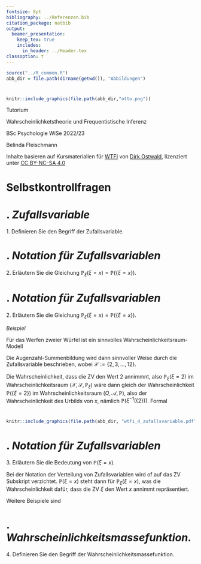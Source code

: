 ```yaml
---
fontsize: 8pt
bibliography: ../Referenzen.bib
citation_package: natbib
output:
  beamer_presentation:
    keep_tex: true
    includes:
      in_header: ../Header.tex
classoption: t  
---
```



```r
source("../R_common.R")
abb_dir = file.path(dirname(getwd()), "Abbildungen")
```

#  {.plain}
\center
```r
knitr::include_graphics(file.path(abb_dir,"otto.png"))
```

\vspace{2mm}

\huge
Tutorium 

\Large
Wahrscheinlichketstheorie und Frequentistische Inferenz
\vspace{4mm}

\normalsize
BSc Psychologie WiSe 2022/23

\vspace{12mm}
\normalsize
Belinda Fleischmann

\vspace{3mm}
\scriptsize
Inhalte basieren auf Kursmaterialien für [WTFI](https://www.ipsy.ovgu.de/Institut/Abteilungen+des+Institutes/Methodenlehre+I+_+Experimentelle+und+Neurowissenschaftliche+Psychologie/Lehre/Wintersemester+2023/Wahrscheinlichkeitstheorie+und+Frequentistische+Inferenz.html) von [Dirk Ostwald](https://www.ipsy.ovgu.de/Institut/Abteilungen+des+Institutes/Methodenlehre+I+_+Experimentelle+und+Neurowissenschaftliche+Psychologie/Team/Dirk+Ostwald.html), lizenziert unter [CC BY-NC-SA 4.0](https://creativecommons.org/licenses/by-sa/4.0/deed.de)



#  {.plain}
\vfill
\center
\huge
\text{(4) Zufallsvariablen}



# Selbstkontrollfragen
\small
\setstretch{1.7}
\begin{enumerate}
\item Definieren Sie den Begriff der Zufallsvariable.
\item Erläutern Sie die Gleichung $\mathbb{P}_\xi(\xi = x) = \mathbb{P}(\{\xi = x\})$.
\item Erläutern Sie die Bedeutung von $\mathbb{P}(\xi = x)$.
\item Definieren Sie den Begriff der Wahrscheinlichkeitsmassefunktion.
\item Definieren Sie die Begriffe der Wahrscheinlichkeitsdichtefunktion.
\item Definieren Sie den Begriff der kumulativen Verteilungsfunktion.
\item Schreiben sie die Intervallwahrscheinlichkeit einer Zufallsvariable mithilfer ihrer KVF. 
\item Definieren Sie die WDF und KVF einer normalverteilten Zufallsvariable.
\item Schreiben Sie den Wert $P(x)$ der KVF einer Zufallsvariable mithilfe ihrer WDF.
\item Schreiben Sie den Wert $p(x)$ der WDF einer Zufallsvariable mithilfe ihrer KVF.
\item Definieren Sie den Begriff der inversen Verteilungsfunktion.
\end{enumerate}



# \textcolor{darkblue}{SKF 1}. *Zufallsvariable*

\large
\color{darkblue} 1. Definieren Sie den Begriff der Zufallsvariable.

\vspace{3mm}
\color{black}
\footnotesize

\begin{definition}[Zufallsvariable]
\justifying
Es sei $(\Omega, \mathcal{A}, \mathbb{P})$ ein Wahrscheinlichkeitsraum und
$(\mathcal{X},\mathcal{S})$ ein \textit{Messraum}. Dann ist eine \textit{Zufallsvariable (ZV)}
definiert als eine Abbildung $\xi:\Omega \to \mathcal{X}$ mit der \textit{Messbarkeitseigenschaft}
\begin{equation}
\{\omega \in \Omega|\xi(\omega) \in S \} \in \mathcal{A} \mbox{ für alle } S \in \mathcal{S}.
\end{equation}
\end{definition}



# \textcolor{darkblue}{SKF 2}. *Notation für Zufallsvariablen*

\large
\color{darkblue} 2. Erläutern Sie die Gleichung $\mathbb{P}_\xi(\xi = x) = \mathbb{P}(\{\xi = x\})$.

\vspace{3mm}
\color{black}
\footnotesize
\setstretch{1.5}

\begin{itemize}
\item $\mathbb{P}_\xi(\xi = x)$ ist die Wahrscheinlichkeit (genauer gesagt das Wahrscheinlichkeitsmaß des Wahrscheinlichkeitsraums ($\mathcal{X},\mathcal{S},\mathbb{P}_{\xi}$)) dafür, dass die Zufallsvariable $\xi$ den Wert $x$ annimmt. 
\item Diese Wahrscheinlichkeit entspricht der Wahrscheinlichkeit $\mathbb{P}(\{\xi = x\})$ (genauer gesagt dem Wahrscheinlichktsmaß des Wahrscheinlichkeitsraums $(\Omega, \mathcal{A}, \mathbb{P})$). 
\item Dabei ist $\mathbb{P}(\{\xi = x\})$ die Wahrscheinlichkeit für die Menge $\{\xi  =  x\}$, welche definiert ist als 
\begin{align*}
\{\xi  =  x\} := \{\omega \in \Omega|\xi(\omega)  =  x\}, \text{ wobei } x \in  \mathcal{X}.
\end{align*}
Das ist die Menge \textit{der} $\omega$'s, die von $\xi$ auf $x$ abgebildet werden, also das Urbild von $x$. 
\end{itemize}



# \textcolor{darkblue}{SKF 2}. *Notation für Zufallsvariablen*

\large
\color{darkblue} 2. Erläutern Sie die Gleichung $\mathbb{P}_\xi(\xi = x) = \mathbb{P}(\{\xi = x\})$.

\vspace{3mm}
\color{black}
\footnotesize
\setstretch{1.2}

\color{darkcyan}

\small
*Beispiel*

\footnotesize
Für das Werfen zweier Würfel ist ein sinnvolles Wahrscheinlichkeitsraum-Modell
\begin{itemize}
\color{darkcyan}
\item $\Omega := \{(r,b)| r  \in \mathbb{N}_6, b \in \mathbb{N}_6\}$
\item $\mathcal{A} := \mathcal{P}(\Omega)$.
\item $\mathbb{P} : \mathcal{A} \to [0,1]$ mit $\mathbb{P}(\{(r,b)\}) = 1/36$ für alle $(r,b) \in \Omega$.
\end{itemize}

Die Augenzahl-Summenbildung wird dann sinnvoller Weise durch die Zufallsvariable
\begin{align*}
\xi : \Omega \to \mathcal{X}, (r,b) \mapsto \xi((r,b)) := r + b.
\end{align*}
beschrieben, wobei $\mathcal{X} := \{2,3,...,12\}$.

Die Wahrscheinlichkeit, dass die ZV den Wert 2 annimmnt, also $\mathbb{P}_{\xi}(\xi = 2)$ im Wahrscheinlichkeitsraum ($\mathcal{X},\mathcal{S},\mathbb{P}_{\xi}$) wäre dann gleich der Wahrscheinlichkeit $\mathbb{P}(\{\xi = 2\})$ im  Wahrscheinlichkeitsraum $(\Omega, \mathcal{A}, \mathbb{P})$, also der Wahrscheinlichkeit des Urbilds von $x$, nämlich $\mathbb{P}(\xi^{-1}(\{2\}))$. Formal
\begin{align*}
\mathbb{P}_{\xi}(\xi = 2) = \mathbb{P}(\{\xi = 2\}) = \mathbb{P}(\xi^{-1}(\{ 2 \})) = \mathbb{P}(\{(1,1)\}) = \frac{1}{36}
\end{align*}



# \textcolor{darkcyan}{Veranschaulichung}

\vfill 
\center 

```r
knitr::include_graphics(file.path(abb_dir, "wtfi_4_zufallsvariable.pdf"))
```



# \textcolor{darkblue}{SKF 3}. *Notation für Zufallsvariablen*

\large
\color{darkblue} 3. Erläutern Sie die Bedeutung von $\mathbb{P}(\xi = x)$.

\vspace{3mm}
\color{black}
\footnotesize

Bei der Notation der Verteilung von Zufallsvariablen wird of auf das ZV Subskript verzichtet.  $\mathbb{P}(\xi = x)$ steht dann für $\mathbb{P}_{\xi}(\xi = x)$, was die Wahrscheinlichkeit dafür, dass die ZV $\xi$ den Wert $x$ annimmt repräsentiert. 

\color{darkcyan}

Weitere Beispiele sind
\begin{align*}
\begin{split}
\mathbb{P}\left(\xi\in S\right) = \mathbb{P}_\xi\left(\xi \in S\right), S \subset \mathcal{X} ,	\\
\mathbb{P}\left(\xi\le x\right) = \mathbb{P}_\xi\left(\xi \le S\right), x \in \mathcal{X}.  		\\
\end{split}
\end{align*}



# \textcolor{darkblue}{SKF 4}. *Wahrscheinlichkeitsmassefunktion.*

\large
\color{darkblue} 4. Definieren Sie den Begriff der Wahrscheinlichkeitsmassefunktion.

\vspace{3mm}
\color{black}
\footnotesize

\begin{definition}[Diskrete ZV, Wahrscheinlichkeitsmassefunktion]
\justifying
Eine Zufallsvariable $\xi$ heißt \textit{diskret}, wenn ihr Ergebnisraum $\mathcal{X}$
endlich oder abzählbar ist und eine Funktion der Form
\begin{equation}
p: \mathcal{X} \to \mathbb{R}_{\ge 0}, x \mapsto p(x)
\end{equation}
existiert, für die gilt
\begin{itemize}
\item[(1)] $\sum_{x \in \mathcal{X}} p(x) = 1$ und
\item[(2)] $\mathbb{P}_\xi(\xi = x) = p(x)$ für alle $x \in \mathcal{X}$.
\end{itemize}
Eine entsprechende Funktion $p$ heißt \textit{Wahrscheinlichkeitsmassefunktion (WMF)} von $\xi$.
\end{definition}
